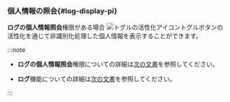 ### 個人情報の照会{#log-display-pi}

**ログの個人情報照会**権限がある場合<Cmdname sid="BTN08818" className="uitext" /> ![トグルの活性化アイコン](/img/ic-toggle-on.svg)トグルボタンの活性化を通じて非識別化処理した個人情報を表示することができます。 

:::note

- **ログの個人情報照会**権限についての詳細は[次の文書](/project/project-structure#CNT08829)を参照してください。

- **ログ**<Cmdname sid="TTL08814" className="uitext" />機能についての詳細は[次の文書](/log/log-setting#log-deidentification-of-personal-info)を参照してください。 

:::
